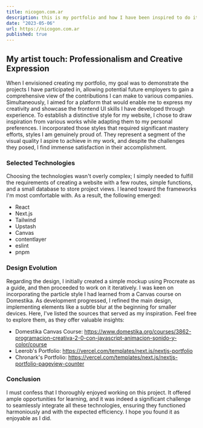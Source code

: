 ```yaml
---
title: nicogon.com.ar
description: this is my portfolio and how I have been inspired to do it
date: "2023-05-06"
url: https://nicogon.com.ar
published: true
---
```


## My artist touch: Professionalism and Creative Expression

When I envisioned creating my portfolio, my goal was to demonstrate the projects I have participated in, allowing potential future employers to gain a comprehensive view of the contributions I can make to various companies. Simultaneously, I aimed for a platform that would enable me to express my creativity and showcase the frontend UI skills I have developed through experience. To establish a distinctive style for my website, I chose to draw inspiration from various works while adapting them to my personal preferences. I incorporated those styles that required significant mastery efforts, styles I am genuinely proud of. They represent a segment of the visual quality I aspire to achieve in my work, and despite the challenges they posed, I find immense satisfaction in their accomplishment.

### Selected Technologies

Choosing the technologies wasn't overly complex; I simply needed to fulfill the requirements of creating a website with a few routes, simple functions, and a small database to store project views. I leaned toward the frameworks I'm most comfortable with. As a result, the following emerged:

- React
- Next.js
- Tailwind
- Upstash
- Canvas
- contentlayer
- eslint
- pnpm

### Design Evolution

Regarding the design, I initially created a simple mockup using Procreate as a guide, and then proceeded to work on it iteratively. I was keen on incorporating the particle style I had learned from a Canvas course on Domestika. As development progressed, I refined the main design, implementing elements like a subtle blur at the beginning for smaller devices. Here, I've listed the sources that served as my inspiration. Feel free to explore them, as they offer valuable insights:

- Domestika Canvas Course: https://www.domestika.org/courses/3862-programacion-creativa-2-0-con-javascript-animacion-sonido-y-color/course
- Leerob's Portfolio: https://vercel.com/templates/next.js/nextjs-portfolio
- Chronark's Portfolio: https://vercel.com/templates/next.js/nextjs-portfolio-pageview-counter

<div style={{ display: 'flex', justifyContent: 'center', alignItems: 'center' }}>
    <PortfolioInspirations />
</div>

### Conclusion 

I must confess that I thoroughly enjoyed working on this project. It offered ample opportunities for learning, and it was indeed a significant challenge to seamlessly integrate all these technologies, ensuring they functioned harmoniously and with the expected efficiency. I hope you found it as enjoyable as I did.
